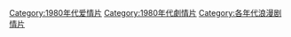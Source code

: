 [[Category:1980年代爱情片|Category:1980年代爱情片]]
[[Category:1980年代劇情片|Category:1980年代劇情片]]
[[Category:各年代浪漫剧情片|Category:各年代浪漫剧情片]]